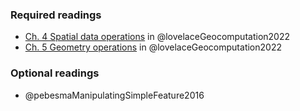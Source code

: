 ### Required readings

-   [Ch. 4 Spatial data operations](https://geocompr.robinlovelace.net/spatial-operations.html) in @lovelaceGeocomputation2022
-   [Ch. 5 Geometry operations](https://r.geocompx.org/geometry-operations) in @lovelaceGeocomputation2022

### Optional readings

-   @pebesmaManipulatingSimpleFeature2016
